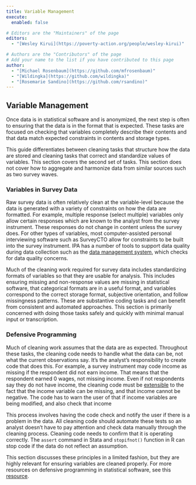```yaml
---
title: Variable Management
execute: 
  enabled: false

# Editors are the "Maintainers" of the page
editors:
  - "[Wesley Kirui](https://poverty-action.org/people/wesley-kirui)"

# Authors are the "Contributors" of the page
# Add your name to the list if you have contributed to this page
author:
  - "[Michael Rosenbaum](https://github.com/mfrosenbaum)"
  - "[Wildingka](https://github.com/wildingka)"
  - "[Rosemarie Sandino](https://github.com/rsandino)"
---
```


## Variable Management

Once data is in statistical software and is anonymized, the next step is often to ensuring that the data is in the format that is expected. These tasks are focused on checking that variables completely describe their contents and that data match expected constraints in contents and storage types.

This guide differentiates between cleaning tasks that structure how the data are stored and cleaning tasks that correct and standardize values of variables. This section covers the second set of tasks. This section does not cover how to aggregate and harmonize data from similar sources such as two survey waves.

### Variables in Survey Data

Raw survey data is often relatively clean at the variable-level because the data is generated with a variety of constraints on how the data are formatted. For example, multiple response (select multiple) variables only allow certain responses which are known to the analyst from the survey instrument. These responses do not change in content unless the survey does. For other types of variables, most computer-assisted personal interviewing software such as SurveyCTO allow for constraints to be built into the survey instrument. IPA has a number of tools to support data quality during data collection such as the [data management system](https://github.com/PovertyAction/high-frequency-checks), which checks for data quality concerns.

Much of the cleaning work required for survey data includes standardizing formats of variables so that they are usable for analysis. This includes ensuring missing and non-response values are missing in statistical software, that categorical formats are in a useful format, and variables correspond to the correct storage format, subjective orientation, and follow missingness patterns. These are substantive coding tasks and can benefit from consistent and automated approaches. This section is primarily concerned with doing those tasks safely and quickly with minimal manual input or transcription.

### Defensive Programming

Much of cleaning work assumes that the data are as expected. Throughout these tasks, the cleaning code needs to handle what the data can be, not what the current observations say. It’s the analyst’s responsibility to create code that does this. For example, a survey instrument may code income as missing if the respondent did not earn income. That means that the respondent earned 0 wages, not missing income. Even if not respondents say they do not have income, the cleaning code must be [extensible](https://en.wikipedia.org/wiki/Extensibility) to the fact that the income variable can be missing, and that income cannot be negative. The code has to warn the user of that if income variables are being modified, and also check that income 

This process involves having the code check and notify the user if there is a problem in the data. All cleaning code should automate these tests so an analyst doesn’t have to pay attention and check data manually through the cleaning process. Cleaning code needs to confirm that it is operating correctly. The `assert` command in Stata and `stopifnot()` function in R can stop code if the data do not reflect an assumption.

This section discusses these principles in a limited fashion, but they are highly relevant for ensuring variables are cleaned properly. For more resources on defensive programming in statistical software, see this [resource](https://thepoliticalmethodologist.com/2016/06/06/embrace-your-fallibility-thoughts-on-code-integrity/).